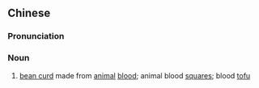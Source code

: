 ==Chinese==
{{zh-forms|type=12}}

===Pronunciation===
{{zh-pron
|m=血dòufu
|c=hyut3 dau6 fu6
|cat=n
}}

===Noun===
{{zh-noun}}

# [[bean curd]] made from [[animal]] [[blood]]; animal blood [[squares]]; blood [[tofu]] {{gloss|eaten as a dish}}

{{zh-cat|Foods}}